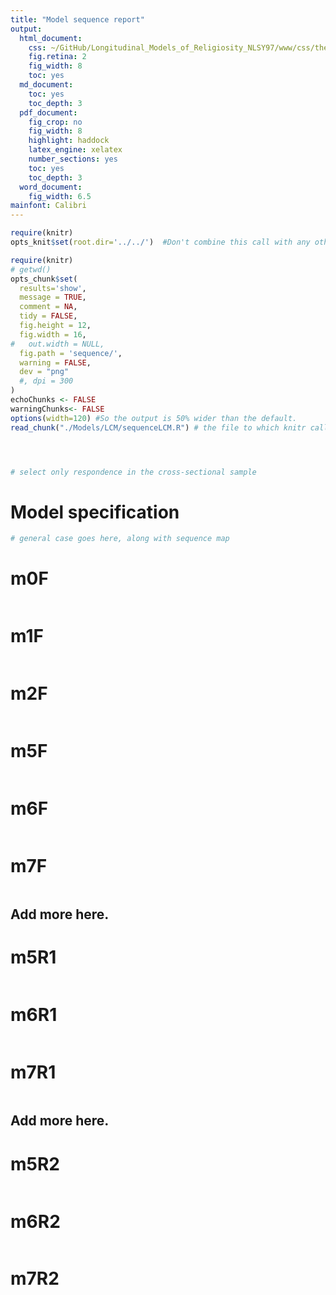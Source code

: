 ```yaml
---
title: "Model sequence report"
output:
  html_document:
    css: ~/GitHub/Longitudinal_Models_of_Religiosity_NLSY97/www/css/thesis.css
    fig.retina: 2
    fig_width: 8
    toc: yes
  md_document:
    toc: yes
    toc_depth: 3
  pdf_document:
    fig_crop: no
    fig_width: 8
    highlight: haddock
    latex_engine: xelatex
    number_sections: yes
    toc: yes
    toc_depth: 3
  word_document:
    fig_width: 6.5
mainfont: Calibri
---
```


<!--  Set the working directory to the repository's base directory; this assumes the report is nested inside of only one directory.-->
```r
require(knitr)
opts_knit$set(root.dir='../../')  #Don't combine this call with any other chunk -especially one that uses file paths.

```

```r
require(knitr)
# getwd()
opts_chunk$set(
  results='show', 
  message = TRUE,
  comment = NA, 
  tidy = FALSE,
  fig.height = 12, 
  fig.width = 16, 
#   out.width = NULL,
  fig.path = 'sequence/',     
  warning = FALSE,
  dev = "png"
  #, dpi = 300
)
echoChunks <- FALSE
warningChunks<- FALSE
options(width=120) #So the output is 50% wider than the default.
read_chunk("./Models/LCM/sequenceLCM.R") # the file to which knitr calls for the chunks
```

```r
```

```r
```

```r
```

```r
# select only respondence in the cross-sectional sample
```

# Model specification
```r
# general case goes here, along with sequence map
```

# m0F 
```r
```

# m1F 
```r
```

# m2F 
```r
```

# m5F 
```r
```

# m6F 
```r
```

# m7F 
```r
```

## Add more here.

# m5R1 
```r
```

# m6R1 
```r
```

# m7R1 
```r
```

## Add more here.

# m5R2 
```r
```

# m6R2 
```r
```

# m7R2 
```r
```
